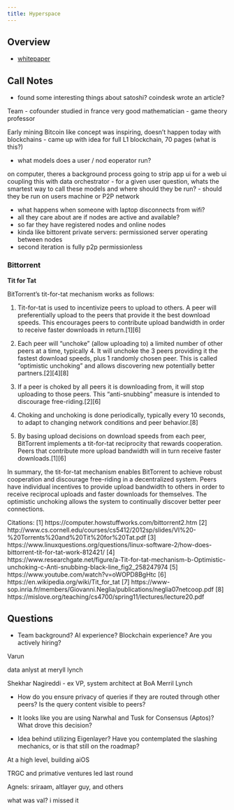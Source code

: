 ```yaml
---
title: Hyperspace
---
```


## Overview

- [whitepaper]()

## Call Notes

- found some interesting things about satoshi? coindesk wrote an article?

Team
- cofounder studied in france very good mathematician
- game theory professor

Early mining Bitcoin like concept was inspiring, doesn't happen today with blockchains
- came up with idea for full L1 blockchain, 70 pages (what is this?)

- what models does a user / nod eoperator run?

on computer, theres a background process
going to strip app ui for a web ui  
coupling this with data
orchestrator - for a given user question, whats the smartest way to call these models and where should they be run?
- should they be run on users machine or P2P network

- what happens when someone with laptop disconnects from wifi?
- all they care about are if nodes are active and available?
- so far they have registered nodes and online nodes
- kinda like bittorent private servers: permissioned server operating between nodes
- second iteration is fully p2p permissionless

### Bittorrent

**Tit for Tat**

BitTorrent's tit-for-tat mechanism works as follows:

1. Tit-for-tat is used to incentivize peers to upload to others. A peer will preferentially upload to the peers that provide it the best download speeds. This encourages peers to contribute upload bandwidth in order to receive faster downloads in return.[1][6]

2. Each peer will "unchoke" (allow uploading to) a limited number of other peers at a time, typically 4. It will unchoke the 3 peers providing it the fastest download speeds, plus 1 randomly chosen peer. This is called "optimistic unchoking" and allows discovering new potentially better partners.[2][4][8]

3. If a peer is choked by all peers it is downloading from, it will stop uploading to those peers. This "anti-snubbing" measure is intended to discourage free-riding.[2][6]

4. Choking and unchoking is done periodically, typically every 10 seconds, to adapt to changing network conditions and peer behavior.[8]

5. By basing upload decisions on download speeds from each peer, BitTorrent implements a tit-for-tat reciprocity that rewards cooperation. Peers that contribute more upload bandwidth will in turn receive faster downloads.[1][6]

In summary, the tit-for-tat mechanism enables BitTorrent to achieve robust cooperation and discourage free-riding in a decentralized system. Peers have individual incentives to provide upload bandwidth to others in order to receive reciprocal uploads and faster downloads for themselves. The optimistic unchoking allows the system to continually discover better peer connections.

Citations:
[1] https://computer.howstuffworks.com/bittorrent2.htm
[2] http://www.cs.cornell.edu/courses/cs5412/2012sp/slides/VI%20-%20Torrents%20and%20Tit%20for%20Tat.pdf
[3] https://www.linuxquestions.org/questions/linux-software-2/how-does-bittorrent-tit-for-tat-work-812421/
[4] https://www.researchgate.net/figure/a-Tit-for-tat-mechanism-b-Optimistic-unchoking-c-Anti-snubbing-black-line_fig2_258247974
[5] https://www.youtube.com/watch?v=oWOPD8BgHtc
[6] https://en.wikipedia.org/wiki/Tit_for_tat
[7] https://www-sop.inria.fr/members/Giovanni.Neglia/publications/neglia07netcoop.pdf
[8] https://mislove.org/teaching/cs4700/spring11/lectures/lecture20.pdf

## Questions

- Team background? AI experience? Blockchain experience? Are you actively hiring?

Varun

data anlyst at meryll lynch

Shekhar Nagireddi - ex VP, system architect at BoA Merril Lynch 

- How do you ensure privacy of queries if they are routed through other peers? Is the query content visible to peers?

- It looks like you are using Narwhal and Tusk for Consensus (Aptos)? What drove this decision?

- Idea behind utilizing Eigenlayer? Have you contemplated the slashing mechanics, or is that still on the roadmap?


At a high level, building aiOS

TRGC and primative ventures led last round

Agnels: sriraam, altlayer guy, and others

what was val? i missed it  